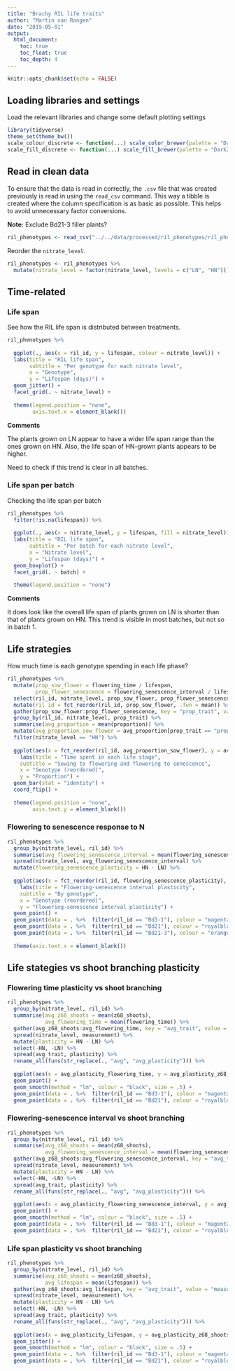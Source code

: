```yaml
---
title: "Brachy RIL life traits"
author: "Martin van Rongen"
date: "2019-05-01"
output:
  html_document:
    toc: true
    toc_float: true
    toc_depth: 4
---
```


```r
knitr::opts_chunk$set(echo = FALSE)
```

## Loading libraries and settings

Load the relevant libraries and change some default plotting settings

```r
library(tidyverse)
theme_set(theme_bw())
scale_colour_discrete <- function(...) scale_color_brewer(palette = "Dark2")
scale_fill_discrete <- function(...) scale_fill_brewer(palette = "Dark2")
```

## Read in clean data

To ensure that the data is read in correctly, the `.csv` file that was created previously is read in using the `read_csv` command. This way a tibble is created where the column specification is as basic as possible. This helps to avoid unnecessary factor conversions.

**Note:** Exclude Bd21-3 filler plants?

```r
ril_phenotypes <- read_csv("../../data/processed/ril_phenotypes/ril_phenotypic_data.csv")
```

Reorder the `nitrate_level`.

```r
ril_phenotypes <- ril_phenotypes %>%
  mutate(nitrate_level = factor(nitrate_level, levels = c("LN", "HN")))
```

## Time-related

### Life span

See how the RIL life span is distributed between treatments.

```r
ril_phenotypes %>% 
  
  ggplot(., aes(x = ril_id, y = lifespan, colour = nitrate_level)) +
  labs(title = "RIL life span", 
       subtitle = "Per genotype for each nitrate level", 
       x = "Genotype", 
       y = "Lifespan (days)") +
  geom_jitter() +
  facet_grid(. ~ nitrate_level) +
  
  theme(legend.position = "none",
        axis.text.x = element_blank())
```

**Comments**

The plants grown on LN appear to have a wider life span range than the ones grown on HN. Also, the life span of HN-grown plants appears to be higher.

Need to check if this trend is clear in all batches.

### Life span per batch

Checking the life span per batch

```r
ril_phenotypes %>% 
  filter(!is.na(lifespan)) %>% 
  
  ggplot(., aes(x = nitrate_level, y = lifespan, fill = nitrate_level)) +
  labs(title = "RIL life span", 
       subtitle = "Per batch for each nitrate level", 
       x = "Nitrate level", 
       y = "Lifespan (days)") +
  geom_boxplot() +
  facet_grid(. ~ batch) +
  
  theme(legend.position = "none")
```

**Comments**

It does look like the overall life span of plants grown on LN is shorter than that of plants grown on HN. This trend is visible in most batches, but not so in batch 1.

## Life strategies

How much time is each genotype spending in each life phase?

```r
ril_phenotypes %>% 
  mutate(prop_sow_flower = flowering_time / lifespan,
         prop_flower_senescence = flowering_senescence_interval / lifespan) %>% 
  select(ril_id, nitrate_level, prop_sow_flower, prop_flower_senescence) %>% 
  mutate(ril_id = fct_reorder(ril_id, prop_sow_flower, .fun = mean)) %>% 
  gather(prop_sow_flower:prop_flower_senescence, key = "prop_trait", value = "proportion") %>% 
  group_by(ril_id, nitrate_level, prop_trait) %>% 
  summarise(avg_proportion = mean(proportion)) %>%
  mutate(avg_proportion_sow_flower = avg_proportion[prop_trait == "prop_sow_flower"]) %>%
  filter(nitrate_level == "HN") %>% 
  
  ggplot(aes(x = fct_reorder(ril_id, avg_proportion_sow_flower), y = avg_proportion, fill = prop_trait, colour = prop_trait)) +
    labs(title = "Time spent in each life stage", 
    subtitle = "Sowing to flowering and flowering to senescence", 
    x = "Genotype (reordered)", 
    y = "Proportion") +
  geom_bar(stat = "identity") +
  coord_flip() +
  
  theme(legend.position = "none",
        axis.text.y = element_blank())
```

### Flowering to senescence response to N

```r
ril_phenotypes %>% 
  group_by(nitrate_level, ril_id) %>% 
  summarise(avg_flowering_senescence_interval = mean(flowering_senescence_interval)) %>% 
  spread(nitrate_level, avg_flowering_senescence_interval) %>% 
  mutate(flowering_senescence_plasticity = HN - LN) %>% 
  
  ggplot(aes(x = fct_reorder(ril_id, flowering_senescence_plasticity), y = flowering_senescence_plasticity)) +
    labs(title = "Flowering-senescence interval plasticity", 
    subtitle = "By genotype", 
    x = "Genotype (reordered)", 
    y = "Flowering-senescence interval plasticity") +
  geom_point() +
  geom_point(data = . %>%  filter(ril_id == "Bd3-1"), colour = "magenta", size = 3, alpha = 0.7) +
  geom_point(data = . %>%  filter(ril_id == "Bd21"), colour = "royalblue3", size = 3, alpha = 0.7) +
  geom_point(data = . %>%  filter(ril_id == "Bd21-3"), colour = "orange", size = 3, alpha = 0.7) +
  
  theme(axis.text.x = element_blank())
```

## Life stategies vs shoot branching plasticity

### Flowering time plasticity vs shoot branching

```r
ril_phenotypes %>%
  group_by(nitrate_level, ril_id) %>% 
  summarise(avg_z68_shoots = mean(z68_shoots),
            avg_flowering_time = mean(flowering_time)) %>% 
  gather(avg_z68_shoots:avg_flowering_time, key = "avg_trait", value = "measurement") %>% 
  spread(nitrate_level, measurement) %>% 
  mutate(plasticity = HN - LN) %>% 
  select(-HN, -LN) %>% 
  spread(avg_trait, plasticity) %>% 
  rename_all(funs(str_replace(., "avg", "avg_plasticity"))) %>% 
  
  ggplot(aes(x = avg_plasticity_flowering_time, y = avg_plasticity_z68_shoots)) +
  geom_point() +
  geom_smooth(method = "lm", colour = "black", size = .5) +
  geom_point(data = . %>%  filter(ril_id == "Bd3-1"), colour = "magenta", size = 3, alpha = 0.7) +
  geom_point(data = . %>%  filter(ril_id == "Bd21"), colour = "royalblue3", size = 3, alpha = 0.7)
```


### Flowering-senescence interval vs shoot branching

```r
ril_phenotypes %>%
  group_by(nitrate_level, ril_id) %>% 
  summarise(avg_z68_shoots = mean(z68_shoots),
            avg_flowering_senescence_interval = mean(flowering_senescence_interval)) %>% 
  gather(avg_z68_shoots:avg_flowering_senescence_interval, key = "avg_trait", value = "measurement") %>% 
  spread(nitrate_level, measurement) %>% 
  mutate(plasticity = HN - LN) %>% 
  select(-HN, -LN) %>% 
  spread(avg_trait, plasticity) %>% 
  rename_all(funs(str_replace(., "avg", "avg_plasticity"))) %>% 
  
  ggplot(aes(x = avg_plasticity_flowering_senescence_interval, y = avg_plasticity_z68_shoots)) +
  geom_point() +
  geom_smooth(method = "lm", colour = "black", size = .5) +
  geom_point(data = . %>%  filter(ril_id == "Bd3-1"), colour = "magenta", size = 3, alpha = 0.7) +
  geom_point(data = . %>%  filter(ril_id == "Bd21"), colour = "royalblue3", size = 3, alpha = 0.7)
```

### Life span plasticity vs shoot branching

```r
ril_phenotypes %>%
  group_by(nitrate_level, ril_id) %>% 
  summarise(avg_z68_shoots = mean(z68_shoots),
            avg_lifespan = mean(lifespan)) %>% 
  gather(avg_z68_shoots:avg_lifespan, key = "avg_trait", value = "measurement") %>% 
  spread(nitrate_level, measurement) %>% 
  mutate(plasticity = HN - LN) %>% 
  select(-HN, -LN) %>% 
  spread(avg_trait, plasticity) %>% 
  rename_all(funs(str_replace(., "avg", "avg_plasticity"))) %>% 
  
  ggplot(aes(x = avg_plasticity_lifespan, y = avg_plasticity_z68_shoots)) +
  geom_jitter() +
  geom_smooth(method = "lm", colour = "black", size = .5) +
  geom_point(data = . %>%  filter(ril_id == "Bd3-1"), colour = "magenta", size = 3, alpha = 0.7) +
  geom_point(data = . %>%  filter(ril_id == "Bd21"), colour = "royalblue3", size = 3, alpha = 0.7)
```

